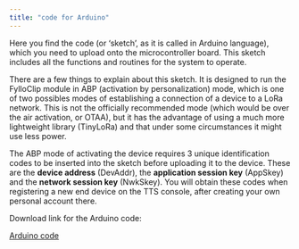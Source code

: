 ```yaml
---
title: "code for Arduino"
---
```


Here you find the code (or 'sketch', as it is called in Arduino language), which you need to upload onto the microcontroller board. This sketch includes all the functions and routines for the system to operate.

There are a few things to explain about this sketch. It is designed to run the FylloClip module in ABP (activation by personalization) mode, which is one of two possibles modes of establishing a connection of a device to a LoRa network. This is not the officially recommended mode (which would be over the air activation, or OTAA), but it has the advantage of using a much more lightweight library (TinyLoRa) and that under some circumstances it might use less power.

The ABP mode of activating the device requires 3 unique identification codes to be inserted into the sketch before uploading it to the device. These are the **device address** (DevAddr), the **application session key** (AppSkey) and the **network session key** (NwkSkey). You will obtain these codes when registering a new end device on the TTS console, after creating your own personal account there.

Download link for the Arduino code:

[Arduino code](https://github.com/FylloClip/tutorial/blob/main/docs/Arduino%20code/FylloClip_2024/FylloClip_2024.ino)
